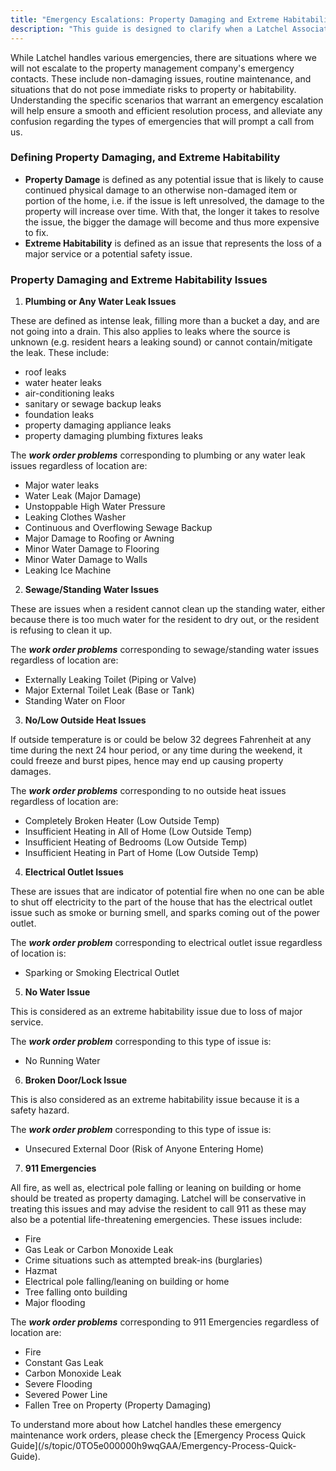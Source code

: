```yaml
---
title: "Emergency Escalations: Property Damaging and Extreme Habitability Situations"
description: "This guide is designed to clarify when a Latchel Associate will escalate issues to the property management company’s emergency contacts."
---
```


While Latchel handles various emergencies, there are situations where we will not escalate to the property management company's emergency contacts. These include non-damaging issues, routine maintenance, and situations that do not pose immediate risks to property or habitability. Understanding the specific scenarios that warrant an emergency escalation will help ensure a smooth and efficient resolution process, and alleviate any confusion regarding the types of emergencies that will prompt a call from us.

### **Defining Property Damaging, and Extreme Habitability**

- **Property Damage** is defined as any potential issue that is likely to cause continued physical damage to an otherwise non-damaged item or portion of the home, i.e. if the issue is left unresolved, the damage to the property will increase over time. With that, the longer it takes to resolve the issue, the bigger the damage will become and thus more expensive to fix.
- **Extreme Habitability** is defined as an issue that represents the loss of a major service or a potential safety issue.

### **Property Damaging and Extreme Habitability Issues**

1. **Plumbing or Any Water Leak Issues**

These are defined as intense leak, filling more than a bucket a day, and are not going into a drain. This also applies to leaks where the source is unknown (e.g. resident hears a leaking sound) or cannot contain/mitigate the leak. These include:

- roof leaks
- water heater leaks
- air-conditioning leaks
- sanitary or sewage backup leaks
- foundation leaks
- property damaging appliance leaks
- property damaging plumbing fixtures leaks

The **_work order problems_** corresponding to plumbing or any water leak issues regardless of location are:

- Major water leaks
- Water Leak (Major Damage)
- Unstoppable High Water Pressure
- Leaking Clothes Washer
- Continuous and Overflowing Sewage Backup
- Major Damage to Roofing or Awning
- Minor Water Damage to Flooring
- Minor Water Damage to Walls
- Leaking Ice Machine

2. **Sewage/Standing Water Issues**

These are issues when a resident cannot clean up the standing water, either because there is too much water for the resident to dry out, or the resident is refusing to clean it up.

The **_work order problems_** corresponding to sewage/standing water issues regardless of location are:

- Externally Leaking Toilet (Piping or Valve)
- Major External Toilet Leak (Base or Tank)
- Standing Water on Floor

3. **No/Low Outside Heat Issues**

If outside temperature is or could be below 32 degrees Fahrenheit at any time during the next 24 hour period, or any time during the weekend, it could freeze and burst pipes, hence may end up causing property damages.

The **_work order problems_** corresponding to no outside heat issues regardless of location are:

- Completely Broken Heater (Low Outside Temp)
- Insufficient Heating in All of Home (Low Outside Temp)
- Insufficient Heating of Bedrooms (Low Outside Temp)
- Insufficient Heating in Part of Home (Low Outside Temp)

4. **Electrical Outlet Issues**

These are issues that are indicator of potential fire when no one can be able to shut off electricity to the part of the house that has the electrical outlet issue such as smoke or burning smell, and sparks coming out of the power outlet.

The **_work order problem_** corresponding to electrical outlet issue regardless of location is:

- Sparking or Smoking Electrical Outlet

5. **No Water Issue**

This is considered as an extreme habitability issue due to loss of major service.

The **_work order problem_** corresponding to this type of issue is: 

- No Running Water

6. **Broken Door/Lock Issue**

This is also considered as an extreme habitability issue because it is a safety hazard.

The **_work order problem_** corresponding to this type of issue is:

- Unsecured External Door (Risk of Anyone Entering Home)

7. **911 Emergencies**

All fire, as well as, electrical pole falling or leaning on building or home should be treated as property damaging. Latchel will be conservative in treating this issues and may advise the resident to call 911 as these may also be a potential life-threatening emergencies. These issues include:

- Fire
- Gas Leak or Carbon Monoxide Leak
- Crime situations such as attempted break-ins (burglaries)
- Hazmat
- Electrical pole falling/leaning on building or home
- Tree falling onto building
- Major flooding

The **_work order problems_** corresponding to 911 Emergencies regardless of location are:

- Fire
- Constant Gas Leak
- Carbon Monoxide Leak
- Severe Flooding
- Severed Power Line
- Fallen Tree on Property (Property Damaging)

<Tip>
  To understand more about how Latchel handles these emergency maintenance work orders, please check the [Emergency Process Quick Guide](/s/topic/0TO5e000000h9wqGAA/Emergency-Process-Quick-Guide).
</Tip>